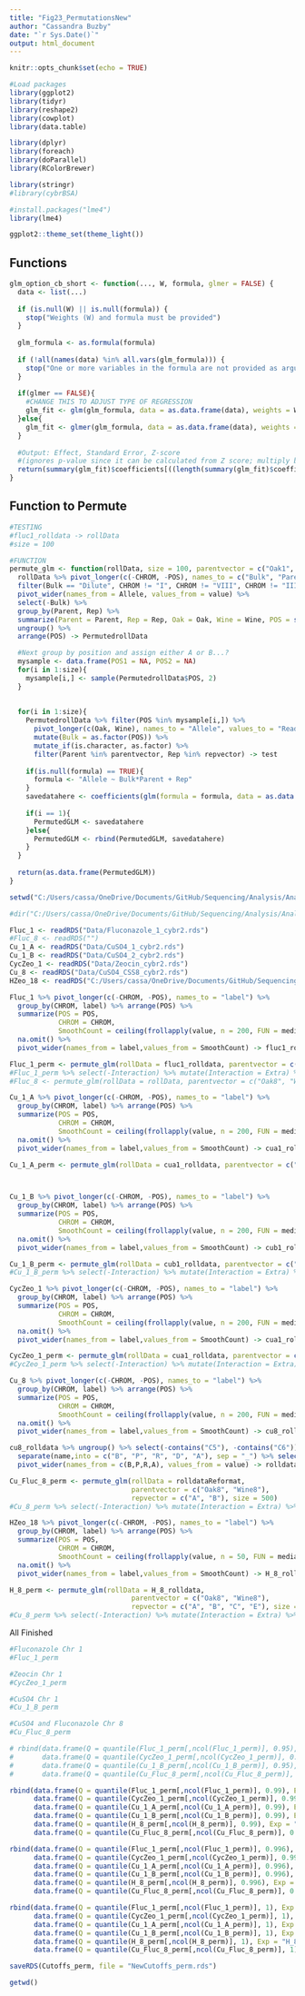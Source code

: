 ```yaml
---
title: "Fig23_PermutationsNew"
author: "Cassandra Buzby"
date: "`r Sys.Date()`"
output: html_document
---
```


```r
knitr::opts_chunk$set(echo = TRUE)

#Load packages
library(ggplot2)
library(tidyr)
library(reshape2)
library(cowplot)
library(data.table)

library(dplyr)
library(foreach)
library(doParallel)
library(RColorBrewer)

library(stringr)
#library(cybrBSA)

#install.packages("lme4")
library(lme4)

ggplot2::theme_set(theme_light())

```

## Functions

```r
glm_option_cb_short <- function(..., W, formula, glmer = FALSE) {
  data <- list(...)
  
  if (is.null(W) || is.null(formula)) {
    stop("Weights (W) and formula must be provided")
  }
  
  glm_formula <- as.formula(formula)
  
  if (!all(names(data) %in% all.vars(glm_formula))) {
    stop("One or more variables in the formula are not provided as arguments")
  }
  
  if(glmer == FALSE){
    #CHANGE THIS TO ADJUST TYPE OF REGRESSION
    glm_fit <- glm(glm_formula, data = as.data.frame(data), weights = W, family = binomial)
  }else{
    glm_fit <- glmer(glm_formula, data = as.data.frame(data), weights = W, family = binomial)
  }
  
  #Output: Effect, Standard Error, Z-score 
  #(ignores p-value since it can be calculated from Z score; multiply by 1 if you would like to retain it)
  return(summary(glm_fit)$coefficients[((length(summary(glm_fit)$coefficients)*0.5)+1):((length(summary(glm_fit)$coefficients)*0.75))])  
}

```

## Function to Permute

```r
#TESTING
#fluc1_rolldata -> rollData
#size = 100

#FUNCTION
permute_glm <- function(rollData, size = 100, parentvector = c("Oak1", "Wine1"), repvector = c("A","B","C","D", "E"), formula = NULL){
  rollData %>% pivot_longer(c(-CHROM, -POS), names_to = c("Bulk", "Parent", "Rep", "Allele"), names_sep = "_") %>%
  filter(Bulk == "Dilute", CHROM != "I", CHROM != "VIII", CHROM != "III", CHROM != "M") %>%
  pivot_wider(names_from = Allele, values_from = value) %>%
  select(-Bulk) %>%
  group_by(Parent, Rep) %>%
  summarize(Parent = Parent, Rep = Rep, Oak = Oak, Wine = Wine, POS = sample(POS)) %>%
  ungroup() %>%
  arrange(POS) -> PermutedrollData

  #Next group by position and assign either A or B...?
  mysample <- data.frame(POS1 = NA, POS2 = NA)
  for(i in 1:size){
    mysample[i,] <- sample(PermutedrollData$POS, 2)
  }
  
  
  for(i in 1:size){
    PermutedrollData %>% filter(POS %in% mysample[i,]) %>%
      pivot_longer(c(Oak, Wine), names_to = "Allele", values_to = "ReadCount") %>%
      mutate(Bulk = as.factor(POS)) %>%
      mutate_if(is.character, as.factor) %>%
      filter(Parent %in% parentvector, Rep %in% repvector) -> test
    
    if(is.null(formula) == TRUE){
      formula <- "Allele ~ Bulk*Parent + Rep"
    }
    savedatahere <- coefficients(glm(formula = formula, data = as.data.frame(test), weights = ReadCount, family = binomial))
  
    if(i == 1){
      PermutedGLM <- savedatahere
    }else{
      PermutedGLM <- rbind(PermutedGLM, savedatahere)
    }
  }
  
  return(as.data.frame(PermutedGLM))
}


```

```r
setwd("C:/Users/cassa/OneDrive/Documents/GitHub/Sequencing/Analysis/AnalysisAndFigures_2023")

#dir("C:/Users/cassa/OneDrive/Documents/GitHub/Sequencing/Analysis/AnalysisAndFigures_2023/")

Fluc_1 <- readRDS("Data/Fluconazole_1_cybr2.rds")
#Fluc_8 <- readRDS("")
Cu_1_A <- readRDS("Data/CuSO4_1_cybr2.rds")
Cu_1_B <- readRDS("Data/CuSO4_2_cybr2.rds")
CycZeo_1 <- readRDS("Data/Zeocin_cybr2.rds")
Cu_8 <- readRDS("Data/CuSO4_CSS8_cybr2.rds")
HZeo_18 <- readRDS("C:/Users/cassa/OneDrive/Documents/GitHub/Sequencing/Analysis/AnalysisAndFigures_2023/H2O2_Zeocin_CSS_cybr2.rds")
```

```r

Fluc_1 %>% pivot_longer(c(-CHROM, -POS), names_to = "label") %>% 
  group_by(CHROM, label) %>% arrange(POS) %>% 
  summarize(POS = POS, 
            CHROM = CHROM, 
            SmoothCount = ceiling(frollapply(value, n = 200, FUN = median))) %>% #CHANGE THIS LINE
  na.omit() %>% 
  pivot_wider(names_from = label,values_from = SmoothCount) -> fluc1_rolldata

Fluc_1_perm <- permute_glm(rollData = fluc1_rolldata, parentvector = c("OakI", "WineI"), repvector = c("A", "B", "C", "D"), size = 500)
#Fluc_1_perm %>% select(-Interaction) %>% mutate(Interaction = Extra) %>% select(-Extra) -> Fluc_1_perm
#Fluc_8 <- permute_glm(rollData = rollData, parentvector = c("Oak8", "Wine8"), repvector = c("A", "B"))


```

```r
Cu_1_A %>% pivot_longer(c(-CHROM, -POS), names_to = "label") %>% 
  group_by(CHROM, label) %>% arrange(POS) %>% 
  summarize(POS = POS, 
            CHROM = CHROM, 
            SmoothCount = ceiling(frollapply(value, n = 200, FUN = median))) %>% #CHANGE THIS LINE
  na.omit() %>% 
  pivot_wider(names_from = label,values_from = SmoothCount) -> cua1_rolldata

Cu_1_A_perm <- permute_glm(rollData = cua1_rolldata, parentvector = c("Oak", "Wine"), repvector = c("A", "B", "C", "D"), size = 500, formula = )



Cu_1_B %>% pivot_longer(c(-CHROM, -POS), names_to = "label") %>% 
  group_by(CHROM, label) %>% arrange(POS) %>% 
  summarize(POS = POS, 
            CHROM = CHROM, 
            SmoothCount = ceiling(frollapply(value, n = 200, FUN = median))) %>% #CHANGE THIS LINE
  na.omit() %>% 
  pivot_wider(names_from = label,values_from = SmoothCount) -> cub1_rolldata

Cu_1_B_perm <- permute_glm(rollData = cub1_rolldata, parentvector = c("Oak", "Wine"), repvector = c("A", "B", "C", "D"), size = 500)
#Cu_1_B_perm %>% select(-Interaction) %>% mutate(Interaction = Extra) %>% select(-Extra) -> Cu_1_B_perm
```

```r
CycZeo_1 %>% pivot_longer(c(-CHROM, -POS), names_to = "label") %>% 
  group_by(CHROM, label) %>% arrange(POS) %>% 
  summarize(POS = POS, 
            CHROM = CHROM, 
            SmoothCount = ceiling(frollapply(value, n = 200, FUN = median))) %>% #CHANGE THIS LINE
  na.omit() %>% 
  pivot_wider(names_from = label,values_from = SmoothCount) -> cua1_rolldata

CycZeo_1_perm <- permute_glm(rollData = cua1_rolldata, parentvector = c("Oak", "Wine"), repvector = c("A", "B", "C", "D"), size = 500)
#CycZeo_1_perm %>% select(-Interaction) %>% mutate(Interaction = Extra) %>% select(-Extra) -> CycZeo_1_perm
```

```r
Cu_8 %>% pivot_longer(c(-CHROM, -POS), names_to = "label") %>% 
  group_by(CHROM, label) %>% arrange(POS) %>% 
  summarize(POS = POS, 
            CHROM = CHROM, 
            SmoothCount = ceiling(frollapply(value, n = 200, FUN = median))) %>% #CHANGE THIS LINE
  na.omit() %>% 
  pivot_wider(names_from = label,values_from = SmoothCount) -> cu8_rolldata

cu8_rolldata %>% ungroup() %>% select(-contains("C5"), -contains("C6")) %>% pivot_longer(c(-CHROM, -POS)) %>%
  separate(name,into = c("B", "P", "R", "D", "A"), sep = "_") %>% select(-D) %>% filter(B == "Dilute", P %in% c("Oak8", "Wine8")) %>%
  pivot_wider(names_from = c(B,P,R,A), values_from = value) -> rolldataReformat

Cu_Fluc_8_perm <- permute_glm(rollData = rolldataReformat, 
                              parentvector = c("Oak8", "Wine8"), 
                              repvector = c("A", "B"), size = 500)
#Cu_8_perm %>% select(-Interaction) %>% mutate(Interaction = Extra) %>% select(-Extra) -> Cu_8_perm
```
```r
HZeo_18 %>% pivot_longer(c(-CHROM, -POS), names_to = "label") %>% 
  group_by(CHROM, label) %>% arrange(POS) %>% 
  summarize(POS = POS, 
            CHROM = CHROM, 
            SmoothCount = ceiling(frollapply(value, n = 50, FUN = median))) %>% #CHANGE THIS LINE
  na.omit() %>% 
  pivot_wider(names_from = label,values_from = SmoothCount) -> H_8_rolldata

H_8_perm <- permute_glm(rollData = H_8_rolldata, 
                              parentvector = c("Oak8", "Wine8"), 
                              repvector = c("A", "B", "C", "E"), size = 500)
#Cu_8_perm %>% select(-Interaction) %>% mutate(Interaction = Extra) %>% select(-Extra) -> Cu_8_perm
```

All Finished

```r
#Fluconazole Chr 1
#Fluc_1_perm

#Zeocin Chr 1
#CycZeo_1_perm

#CuSO4 Chr 1
#Cu_1_B_perm

#CuSO4 and Fluconazole Chr 8
#Cu_Fluc_8_perm

# rbind(data.frame(Q = quantile(Fluc_1_perm[,ncol(Fluc_1_perm)], 0.95), Exp = "Fluc_1_perm"),
#       data.frame(Q = quantile(CycZeo_1_perm[,ncol(CycZeo_1_perm)], 0.95), Exp = "CycZeo_1_perm"),
#       data.frame(Q = quantile(Cu_1_B_perm[,ncol(Cu_1_B_perm)], 0.95), Exp = "Cu_1_B_perm"),
#       data.frame(Q = quantile(Cu_Fluc_8_perm[,ncol(Cu_Fluc_8_perm)], 0.95), Exp = "Cu_Fluc_8_perm")) -> Cutoffs_perm

rbind(data.frame(Q = quantile(Fluc_1_perm[,ncol(Fluc_1_perm)], 0.99), Exp = "Fluc_1_perm"),
      data.frame(Q = quantile(CycZeo_1_perm[,ncol(CycZeo_1_perm)], 0.99), Exp = "CycZeo_1_perm"),
      data.frame(Q = quantile(Cu_1_A_perm[,ncol(Cu_1_A_perm)], 0.99), Exp = "Cu_1_A_perm"),
      data.frame(Q = quantile(Cu_1_B_perm[,ncol(Cu_1_B_perm)], 0.99), Exp = "Cu_1_B_perm"),
      data.frame(Q = quantile(H_8_perm[,ncol(H_8_perm)], 0.99), Exp = "H_8_perm"),
      data.frame(Q = quantile(Cu_Fluc_8_perm[,ncol(Cu_Fluc_8_perm)], 0.99), Exp = "Cu_Fluc_8_perm")) #-> Cutoffs_perm

rbind(data.frame(Q = quantile(Fluc_1_perm[,ncol(Fluc_1_perm)], 0.996), Exp = "Fluc_1_perm"),
      data.frame(Q = quantile(CycZeo_1_perm[,ncol(CycZeo_1_perm)], 0.996), Exp = "CycZeo_1_perm"),
      data.frame(Q = quantile(Cu_1_A_perm[,ncol(Cu_1_A_perm)], 0.996), Exp = "Cu_1_A_perm"),
      data.frame(Q = quantile(Cu_1_B_perm[,ncol(Cu_1_B_perm)], 0.996), Exp = "Cu_1_B_perm"),
      data.frame(Q = quantile(H_8_perm[,ncol(H_8_perm)], 0.996), Exp = "H_8_perm"),
      data.frame(Q = quantile(Cu_Fluc_8_perm[,ncol(Cu_Fluc_8_perm)], 0.996), Exp = "Cu_Fluc_8_perm"))

rbind(data.frame(Q = quantile(Fluc_1_perm[,ncol(Fluc_1_perm)], 1), Exp = "Fluc_1_perm"),
      data.frame(Q = quantile(CycZeo_1_perm[,ncol(CycZeo_1_perm)], 1), Exp = "CycZeo_1_perm"),
      data.frame(Q = quantile(Cu_1_A_perm[,ncol(Cu_1_A_perm)], 1), Exp = "Cu_1_A_perm"),
      data.frame(Q = quantile(Cu_1_B_perm[,ncol(Cu_1_B_perm)], 1), Exp = "Cu_1_B_perm"),
      data.frame(Q = quantile(H_8_perm[,ncol(H_8_perm)], 1), Exp = "H_8_perm"),
      data.frame(Q = quantile(Cu_Fluc_8_perm[,ncol(Cu_Fluc_8_perm)], 1), Exp = "Cu_Fluc_8_perm"))

saveRDS(Cutoffs_perm, file = "NewCutoffs_perm.rds")

getwd()

```

